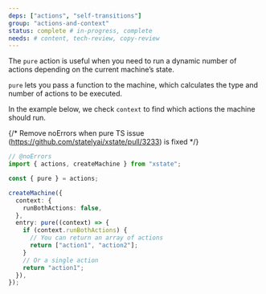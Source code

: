 ```yaml
---
deps: ["actions", "self-transitions"]
group: "actions-and-context"
status: complete # in-progress, complete
needs: # content, tech-review, copy-review
---
```


The `pure` action is useful when you need to run a dynamic number of actions depending on the current machine’s state.

`pure` lets you pass a function to the machine, which calculates the type and number of actions to be executed.

In the example below, we check `context` to find which actions the machine should run.

{/* Remove noErrors when pure TS issue (https://github.com/statelyai/xstate/pull/3233) is fixed */}

```ts twoslash
// @noErrors
import { actions, createMachine } from "xstate";

const { pure } = actions;

createMachine({
  context: {
    runBothActions: false,
  },
  entry: pure((context) => {
    if (context.runBothActions) {
      // You can return an array of actions
      return ["action1", "action2"];
    }
    // Or a single action
    return "action1";
  }),
});
```

